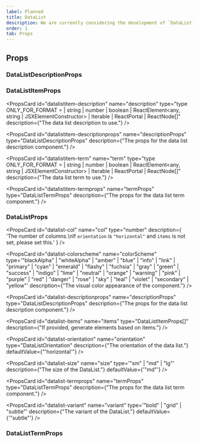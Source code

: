 ```yaml
---
label: Planned
title: DataList
description: We are currently considering the development of `DataList`.
order: 1
tab: Props
---
```


## Props

### DataListDescriptionProps

### DataListItemProps

<PropsCard
  id="datalistitem-description"
  name="description"
  type="type ONLY_FOR_FORMAT =
  | string
  | number
  | boolean
  | ReactElement<any, string | JSXElementConstructor<any>>
  | Iterable<ReactNode>
  | ReactPortal
  | ReactNode[]"
  description={"The data list description to use."}
/>

<PropsCard
  id="datalistitem-descriptionprops"
  name="descriptionProps"
  type="DataListDescriptionProps"
  description={"The props for the data list description component."}
/>

<PropsCard
  id="datalistitem-term"
  name="term"
  type="type ONLY_FOR_FORMAT =
  | string
  | number
  | boolean
  | ReactElement<any, string | JSXElementConstructor<any>>
  | Iterable<ReactNode>
  | ReactPortal
  | ReactNode[]"
  description={"The data list term to use."}
/>

<PropsCard
  id="datalistitem-termprops"
  name="termProps"
  type="DataListTermProps"
  description={"The props for the data list term component."}
/>

### DataListProps

<PropsCard
  id="datalist-col"
  name="col"
  type="number"
  description={
    'The number of columns.\nIf `orientation` is `"horizontal"` and `items` is not set, please set this.'
  }
/>

<PropsCard
  id="datalist-colorscheme"
  name="colorScheme"
  type='"blackAlpha" | "whiteAlpha" | "amber" | "blue" | "info" | "link" | "primary" | "cyan" | "emerald" | "flashy" | "fuchsia" | "gray" | "green" | "success" | "indigo" | "lime" | "neutral" | "orange" | "warning" | "pink" | "purple" | "red" | "danger" | "rose" | "sky" | "teal" | "violet" | "secondary" | "yellow"'
  description={"The visual color appearance of the component."}
/>

<PropsCard
  id="datalist-descriptionprops"
  name="descriptionProps"
  type="DataListDescriptionProps"
  description={"The props for the data list description component."}
/>

<PropsCard
  id="datalist-items"
  name="items"
  type="DataListItemProps[]"
  description={"If provided, generate elements based on items."}
/>

<PropsCard
  id="datalist-orientation"
  name="orientation"
  type="DataListOrientation"
  description={"The orientation of the data list."}
  defaultValue={"'horizontal'"}
/>

<PropsCard
  id="datalist-size"
  name="size"
  type='"sm" | "md" | "lg"'
  description={"The size of the DataList."}
  defaultValue={'"md"'}
/>

<PropsCard
  id="datalist-termprops"
  name="termProps"
  type="DataListTermProps"
  description={"The props for the data list term component."}
/>

<PropsCard
  id="datalist-variant"
  name="variant"
  type='"bold" | "grid" | "subtle"'
  description={"The variant of the DataList."}
  defaultValue={'"subtle"'}
/>

### DataListTermProps
